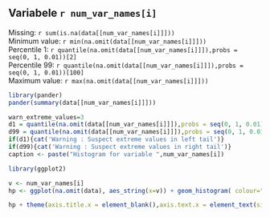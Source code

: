 Variabele `r num_var_names[i]`
------------------------------------

Missing:  `r sum(is.na(data[[num_var_names[i]]]))`  
Minimum value: `r min(na.omit(data[[num_var_names[i]]]))`  
Percentile 1: `r quantile(na.omit(data[[num_var_names[i]]]),probs = seq(0, 1, 0.01))[2]`  
Percentile 99: `r quantile(na.omit(data[[num_var_names[i]]]),probs = seq(0, 1, 0.01))[100]`  
Maximum value: `r max(na.omit(data[[num_var_names[i]]]))`  

```r
library(pander)
pander(summary(data[[num_var_names[i]]]))
```


```r
warn_extreme_values=3
d1 = quantile(na.omit(data[[num_var_names[i]]]),probs = seq(0, 1, 0.01))[2] > warn_extreme_values*quantile(na.omit(data[[num_var_names[i]]]),probs = seq(0, 1, 0.01))[1]
d99 = quantile(na.omit(data[[num_var_names[i]]]),probs = seq(0, 1, 0.01))[101] > warn_extreme_values*quantile(na.omit(data[[num_var_names[i]]]),probs = seq(0, 1, 0.01))[100]
if(d1){cat('Warning : Suspect extreme values in left tail')}
if(d99){cat('Warning : Suspect extreme values in right tail')}
caption <- paste("Histogram for variable ",num_var_names[i])
```

``` r
library(ggplot2)

v <- num_var_names[i]
hp <- ggplot(na.omit(data), aes_string(x=v)) + geom_histogram( colour="grey", fill="grey", binwidth=diff(range(na.omit(data[[v]]))/100))

hp + theme(axis.title.x = element_blank(),axis.text.x = element_text(size=10)) + theme(axis.title.y = element_blank(),axis.text.y = element_text(size=10))

```
